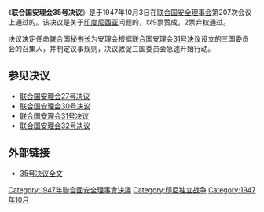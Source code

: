 {{Infobox UN resolution
|number = 35
|organ = SC
|date = 10月3日
|year = 1947年
|meeting = 207
|code = S/574
|document = http://daccess-dds-ny.un.org/doc/RESOLUTION/GEN/NR0/042/31/IMG/NR004231.pdf?OpenElement
|for = 9
|abstention = 2
|against = 0
|subject = 印度尼西亚问题
|result = 通过 
|image = 
|caption = 
}}
《'''联合国安理会35号决议'''》是于1947年10月3日在[[联合国安全理事会|联合国安全理事会]]第207次会议上通过的。该决议是关于[[印度尼西亚|印度尼西亚]]问题的，以9票赞成，2票弃权通过。

决议决定任命[[联合国秘书长|联合国秘书长]]为安理会根据[[联合国安理会31号决议|联合国安理会31号决议]]设立的三国委员会的召集人，并制定议事规则，决议敦促三国委员会急速开始行动。

==参见决议==
*[[联合国安理会27号决议|联合国安理会27号决议]]
*[[联合国安理会30号决议|联合国安理会30号决议]]
*[[联合国安理会31号决议|联合国安理会31号决议]]
*[[联合国安理会32号决议|联合国安理会32号决议]]

==外部链接==
*[http://daccessdds.un.org/doc/RESOLUTION/GEN/NR0/042/54/IMG/NR004254.pdf?OpenElement 35号决议全文]{{dead link|date=2018年4月 |bot=InternetArchiveBot |fix-attempted=yes }}
{{UN-stub}}
{{UNSCR 1947}}
[[Category:1947年聯合國安全理事會決議|Category:1947年聯合國安全理事會決議]]
[[Category:印尼独立战争|Category:印尼独立战争]]
[[Category:1947年10月|Category:1947年10月]]